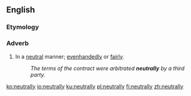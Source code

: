 ==English==

===Etymology===
{{suffix|en|neutral|ly}}

===Adverb===
{{en-adv}}

# In a [[neutral]] manner; [[evenhandedly]] or [[fairly]].
#: ''The terms of the contract were arbitrated '''neutrally''' by a third party.''

[[ko:neutrally]]
[[io:neutrally]]
[[ku:neutrally]]
[[pl:neutrally]]
[[fi:neutrally]]
[[zh:neutrally]]